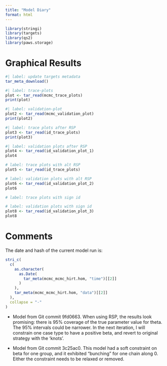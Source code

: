 ```yaml
---
title: "Model Diary"
format: html
---
```


```r
library(stringi)
library(targets)
library(qs2)
library(paws.storage)
```

# Graphical Results

```r
#| label: update targets metadata
tar_meta_download()
```

```r
#| label: trace-plots
plot <- tar_read(mcmc_trace_plots)
print(plot)
```


```r
#| label: validation-plot
plot2 <- tar_read(mcmc_validation_plot)
print(plot2)
```

```r
#| label: trace plots after RSP
plot3 <- tar_read(id_trace_plots)
print(plot3)
```

```r
#| label: validation plots after RSP
plot4 <- tar_read(id_validation_plot_1)
plot4
```

```r
# label: trace plots with alt RSP
plot5 <- tar_read(id_trace_plots)
```

```r
# label: validation plots with alt RSP
plot6 <- tar_read(id_validation_plot_2)
plot6
```

```r
# label: trace plots with sign id

```

```r
# label: validation plots with sign id
plot8 <- tar_read(id_validation_plot_3)
plot8
```

# Comments
The date and hash of the current model run is:
```r
stri_c(
  c(
    as.character(
      as.Date(
        tar_meta(mcmc_mcmc_hirt.hom, "time")[[2]]
      )
    ),
    tar_meta(mcmc_mcmc_hirt.hom, "data")[[2]]
  ),
  collapse = "-"
)
```

- Model from Git commit 9fd0663. When using RSP, the results look promising: there is 95% coverage of the true parameter value for theta. The 95% intervals could be narrower. In the next iteration, I will constrain one case type to have a positive beta, and revert to original strategy with the 'knots'.

- Model from Git commit 3c25ac0. This model had a soft constraint on beta for one group, and it exhibited "bunching" for one chain along 0. Either the constraint needs to be relaxed or removed.